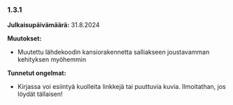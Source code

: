 ### 1.3.1

**Julkaisupäivämäärä:** 31.8.2024

**Muutokset:**

-  Muutettu lähdekoodin kansiorakennetta salliakseen joustavamman kehityksen myöhemmin

**Tunnetut ongelmat:**

-  Kirjassa voi esiintyä kuolleita linkkejä tai puuttuvia kuvia. Ilmoitathan, jos löydät tällaisen!
